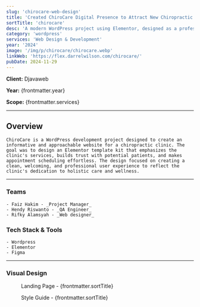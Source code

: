 ```yaml
---
slug: 'chirocare-web-design'
title: 'Created ChiroCare Digital Presence to Attract New Chiropractic Patients'
sortTitle: 'chirocare'
desc: 'A modern WordPress project using Elementor, designed as a professional template kit for chiropractic clinics with easy booking and service highlights.'
category: 'wordpress'
services: 'Web Design & Development'
year: '2024'
image: '/img/p/chirocare/chirocare.webp'
linkWeb: 'https://flex.darrelwilson.com/chirocare/'
pubDate: 2024-11-29
---
```


**Client:** Djavaweb

**Year:** {frontmatter.year}

**Scope:** {frontmatter.services}

---


## Overview

    ChiroCare is a WordPress development project designed to create an informative and approachable website for a chiropractic clinic. The goal was to design an Elementor template kit that emphasizes the clinic's services, builds trust with potential patients, and makes appointment scheduling effortless. The design focused on creating a clean, welcoming, and professional user experience to reflect the clinic's dedication to holistic care and wellness.

---

### Teams

    - Faiz Hakim - _Project Manager_
    - Hendy Riswanto - _QA Engineer_
    - Rifky Alamsyah - _Web designer_

### Tech Stack & Tools

    - Wordpress
    - Elementor
    - Figma

---

### Visual Design

<figure>
  <Picture
    src={landingPage}
    alt='high fidelity design'
    formats={['avif', 'webp']}
  />
  <figcaption class='text-center'>
    Landing Page - {frontmatter.sortTitle}
  </figcaption>
</figure>

<figure>
  <Picture
    src={styleGuide}
    alt='high fidelity design'
    formats={['avif', 'webp']}
  />
  <figcaption class='text-center'>
    Style Guide - {frontmatter.sortTitle}
  </figcaption>
</figure>
